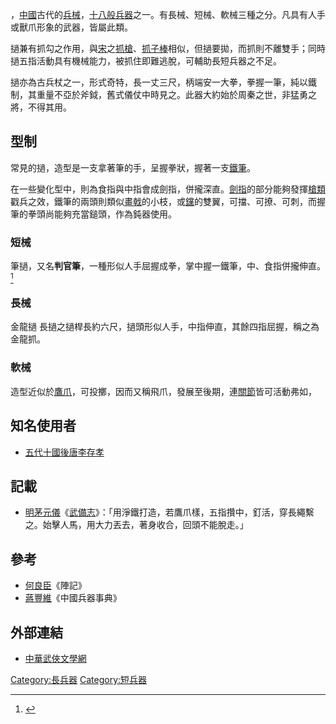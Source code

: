 '''{{ruby-py|撾|-{zh-cn:zhuā; zh-tw:ㄓㄨㄚ; zh-hk:zaa<sup>1</sup>;}-}}'''，[[中國|中國]]古代的[[兵械|兵械]]，[[十八般兵器|十八般兵器]]之一。有長械、短械、軟械三種之分。凡具有人手或獸爪形象的武器，皆屬此類。

撾兼有抓勾之作用，與[[宋|宋]]之[[抓槍|抓槍]]、[[抓子棒|抓子棒]]相似，但撾要拋，而抓則不離雙手；同時撾五指活動具有機械能力，被抓住即難逃脫，可輔助長短兵器之不足。

撾亦為古兵杖之一，形式奇特，長一丈三尺，柄端安一大拳，拳握一筆，純以鐵制，其重量不亞於斧鉞，舊式儀仗中時見之。此器大約始於周秦之世，非猛勇之將，不得其用。

== 型制 ==
常見的撾，造型是一支拿著筆的手，呈握拳狀，握著一支[[鐵筆|鐵筆]]。

在一些變化型中，則為食指與中指會成劍指，併攏深直。[[劍指|劍指]]的部分能夠發揮[[槍類|槍類]]戳兵之效，鐵筆的兩頭則類似[[畫戟|畫戟]]的小枝，或[[钂|钂]]的雙翼，可擋、可撩、可刺，而握筆的拳頭尚能夠充當鎚頭，作為鈍器使用。

=== 短械 ===
筆撾，又名'''判官筆'''，一種形似人手屈握成拳，掌中握一鐵筆，中、食指併攏伸直。<ref>{{cite web |url=https://martialab.hk01.com/文化/113773/判官筆 |title=判官筆 |publisher=[[香港01|香港01]] |date=2017年8月22日}}</ref>

=== 長械 ===
金龍撾 長撾之撾桿長約六尺，撾頭形似人手，中指伸直，其餘四指屈握，稱之為金龍抓。

=== 軟械 ===
造型近似於[[鷹爪|鷹爪]]，可投擲，因而又稱飛爪，發展至後期，連[[關節|關節]]皆可活動弗如，

== 知名使用者 ==
*[[五代十國|五代十國]][[後唐|後唐]][[李存孝_(唐朝)|李存孝]]

== 記載 ==
*[[明|明]][[茅元儀|茅元儀]]《[[武備志|武備志]]》：「用淨鐵打造，若鷹爪樣，五指攢中，釘活，穿長繩繫之。始擊人馬，用大力丟去，著身收合，回頭不能脫走。」

== 參考 ==
*[[何良臣|何良臣]]《陣記》
*[[蔣豐維|蔣豐維]]《中國兵器事典》

== 外部連結 ==
*[https://web.archive.org/web/20070716192239/http://www.knight.tku.edu.tw/knight/fight/ftp13.htm 中華武俠文學網]
{{十八般兵器}}
[[Category:長兵器|Category:長兵器]]
[[Category:短兵器|Category:短兵器]]